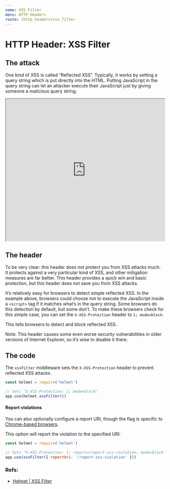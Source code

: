 ```yaml
---
name: XSS Filter
menu: HTTP Headers
route: /http_headers/xss_filter
---
```


# HTTP Header: XSS Filter

## The attack

One kind of XSS is called “Reflected XSS”. Typically, it works by setting a query string which is put directly into the HTML. Putting JavaScript in the query string can let an attacker execute their JavaScript just by giving someone a malicious query string.

<iframe width="100%" height="450"
src="https://www.youtube.com/embed/9xyRKZbv5kQ">
</iframe>

## The header

To be very clear: this header does not protect you from XSS attacks much. It protects against a very particular kind of XSS, and other mitigation measures are far better. This header provides a quick win and basic protection, but this header does not save you from XSS attacks.

It’s relatively easy for browsers to detect simple reflected XSS. In the example above, browsers could choose not to execute the JavaScript inside a `<script>` tag if it matches what’s in the query string. Some browsers do this detection by default, but some don’t. To make these browsers check for this simple case, you can set the `X-XSS-Protection` header to `1; mode=block`.

This tells browsers to detect and block reflected XSS.

Note: This header causes some even worse security vulnerabilities in older versions of Internet Explorer, so it’s wise to disable it there.

## The code

The `xssFilter` middleware sets the `X-XSS-Protection` header to prevent reflected XSS attacks.

```js
const helmet = require('helmet')

// Sets "X-XSS-Protection: 1; mode=block".
app.use(helmet.xssFilter())
```

#### Report violations

You can also optionally configure a report URI, though the flag is specific to [Chrome-based browsers](https://developer.mozilla.org/en-US/docs/Web/HTTP/Headers/X-XSS-Protection). 

This option will report the violation to the specified URI:
```js
const helmet = require('helmet')

// Sets "X-XSS-Protection: 1; report=/report-xss-violation; mode=block".
app.use(xssFilter({ reportUri: '/report-xss-violation' }))
```

### Refs:

- [Helmet | XSS Filter](https://helmetjs.github.io/docs/xss-filter)